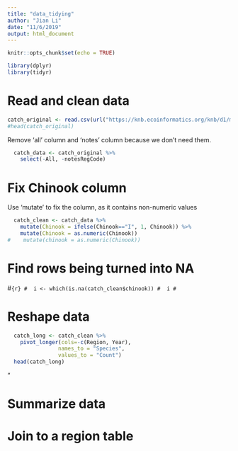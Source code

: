 ```yaml
---
title: "data_tidying"
author: "Jian Li"
date: "11/6/2019"
output: html_document
---
```


```r
knitr::opts_chunk$set(echo = TRUE)
```

```r
library(dplyr)
library(tidyr)
```

# Read and clean data
```r
catch_original <- read.csv(url("https://knb.ecoinformatics.org/knb/d1/mn/v2/object/df35b.302.1", method="libcurl"), stringsAsFactors = FALSE)
#head(catch_original)
```

Remove 'all' column and 'notes' column because we don't need them.
```r
  catch_data <- catch_original %>% 
    select(-All, -notesRegCode)
```

# Fix Chinook column
Use 'mutate' to fix the column, as it contains non-numeric values

```r
  catch_clean <- catch_data %>%
    mutate(Chinook = ifelse(Chinook=="I", 1, Chinook)) %>%
    mutate(Chinook = as.numeric(Chinook))
#    mutate(chinook = as.numeric(Chinook))
```
# Find rows being turned into NA
#```{r}
#  i <- which(is.na(catch_clean$chinook))
#  i
#```

# Reshape data
```r
  catch_long <- catch_clean %>%
    pivot_longer(cols=-c(Region, Year), 
                names_to = "Species",
                values_to = "Count")
  head(catch_long)
```
"

# Summarize data

# Join to a region table
